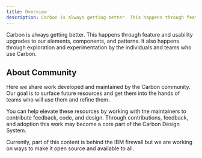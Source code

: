 ```yaml
---
title: Overview
description: Carbon is always getting better. This happens through feature and usability upgrades to our elements, components, and patterns. It also happens through exploration and experimentation by the individuals and teams who use Carbon.
---
```


<PageDescription>

Carbon is always getting better. This happens through feature and usability upgrades to our elements, components, and patterns. It also happens through exploration and experimentation by the individuals and teams who use Carbon.

</PageDescription>

## About Community

Here we share work developed and maintained by the Carbon community. Our goal is to surface future resources and get them into the hands of teams who will use them and refine them.

You can help elevate these resources by working with the maintainers to contribute feedback, code, and design. Through contributions, feedback, and adoption this work may become a core part of the Carbon Design System.

Currently, part of this content is behind the IBM firewall but we are working on ways to make it open source and available to all.
